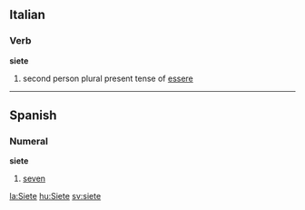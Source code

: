 ==Italian==
===Verb===
'''siete'''

# second person plural present tense of [[essere]]

----
==Spanish==
===Numeral===
'''siete'''

# [[seven]]

[[la:Siete]]
[[hu:Siete]]
[[sv:siete]]
